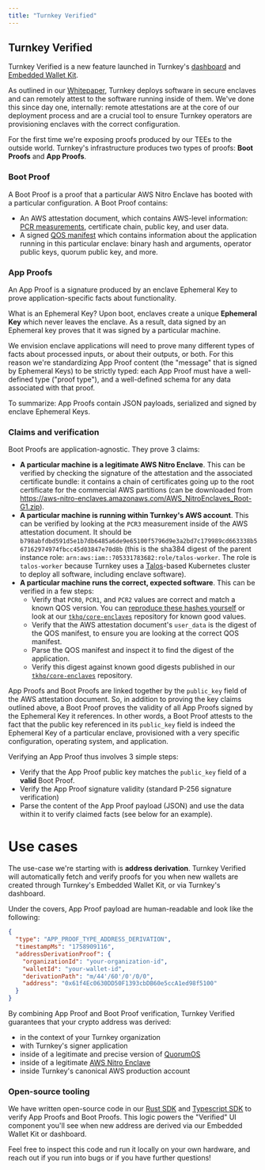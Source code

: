 ```yaml
---
title: "Turnkey Verified"
---
```


## Turnkey Verified

Turnkey Verified is a new feature launched in Turnkey's [dashboard](https://app.turnkey.com) and [Embedded Wallet Kit](/reference/embedded-wallet-kit).

As outlined in our [Whitepaper](https://whitepaper.turnkey.com/foundations#boot-proofs-and-app-proofs), Turnkey deploys software in secure enclaves and can remotely attest to the software running inside of them. We've done this since day one, internally: remote attestations are at the core of our deployment process and are a crucial tool to ensure Turnkey operators are provisioning enclaves with the correct configuration.

For the first time we're exposing proofs produced by our TEEs to the outside world. Turnkey's infrastructure produces two types of proofs: **Boot Proofs** and **App Proofs**.

### Boot Proof

A Boot Proof is a proof that a particular AWS Nitro Enclave has booted with a particular configuration. A Boot Proof contains:
* An AWS attestation document, which contains AWS-level information: [PCR measurements](https://docs.aws.amazon.com/enclaves/latest/user/set-up-attestation.html#where), certificate chain, public key, and user data.
* A signed [QOS manifest](https://github.com/tkhq/qos/blob/f773bb8fbe0b84c93c585f1ab10882fb570d8005/src/qos_core/src/protocol/services/boot.rs#L310-L327) which contains information about the application running in this particular enclave: binary hash and arguments, operator public keys, quorum public key, and more.

### App Proofs

An App Proof is a signature produced by an enclave Ephemeral Key to prove application-specific facts about functionality.

What is an Ephemeral Key? Upon boot, enclaves create a unique **Ephemeral Key** which never leaves the enclave. As a result, data signed by an Ephemeral key proves that it was signed by a particular machine.

We envision enclave applications will need to prove many different types of facts about processed inputs, or about their outputs, or both. For this reason we're standardizing App Proof content (the "message" that is signed by Ephemeral Keys) to be strictly typed: each App Proof must have a well-defined type ("proof type"), and a well-defined schema for any data associated with that proof.

To summarize: App Proofs contain JSON payloads, serialized and signed by enclave Ephemeral Keys.


### Claims and verification

Boot Proofs are application-agnostic. They prove 3 claims:
* **A particular machine is a legitimate AWS Nitro Enclave**. This can be verified by checking the signature of the attestation and the associated certificate bundle: it contains a chain of certificates going up to the root certificate for the commercial AWS partitions (can be downloaded from https://aws-nitro-enclaves.amazonaws.com/AWS_NitroEnclaves_Root-G1.zip).
* **A particular machine is running within Turnkey's AWS account**. This can be verified by looking at the `PCR3` measurement inside of the AWS attestation document. It should be `b798abfdbd591d5e1b7db6485a6de9e65100f5796d9e3a2bd7c179989cd663338b567162974974fbcc45d03847e70d8b` (this is the sha384 digest of the parent instance role: `arn:aws:iam::705331783682:role/talos-worker`. The role is `talos-worker` because Turnkey uses a [Talos](https://www.talos.dev/)-based Kubernetes cluster to deploy all software, including enclave software).
* **A particular machine runs the correct, expected software**. This can be verified in a few steps:
  * Verify that `PCR0`, `PCR1`, and `PCR2` values are correct and match a known QOS version. You can [reproduce these hashes yourself](https://github.com/tkhq/qos?tab=readme-ov-file#reproducing-builds) or look at our [`tkhq/core-enclaves`](https://github.com/tkhq/core-enclaves) repository for known good values.
  * Verify that the AWS attestation document's `user_data` is the digest of the QOS manifest, to ensure you are looking at the correct QOS manifest.
  * Parse the QOS manifest and inspect it to find the digest of the application.
  * Verify this digest against known good digests published in our [`tkhq/core-enclaves`](https://github.com/tkhq/core-enclaves) repository.

App Proofs and Boot Proofs are linked together by the `public_key` field of the AWS attestation document. So, in addition to proving the key claims outlined above, a Boot Proof proves the validity of all App Proofs signed by the Ephemeral Key it references.
In other words, a Boot Proof attests to the fact that the public key referenced in its `public_key` field is indeed the Ephemeral Key of a particular enclave, provisioned with a very specific configuration, operating system, and application.

Verifying an App Proof thus involves 3 simple steps:
* Verify that the App Proof public key matches the `public_key` field of a **valid** Boot Proof.
* Verify the App Proof signature validity (standard P-256 signature verification)
* Parse the content of the App Proof payload (JSON) and use the data within it to verify claimed facts (see below for an example).

# Use cases

The use-case we're starting with is **address derivation**. Turnkey Verified will automatically fetch and verify proofs for you when new wallets are created through Turnkey's Embedded Wallet Kit, or via Turnkey's dashboard.

Under the covers, App Proof payload are human-readable and look like the following:
```json
{
  "type": "APP_PROOF_TYPE_ADDRESS_DERIVATION",
  "timestampMs": "1758909116",
  "addressDerivationProof": {
    "organizationId": "your-organization-id",
    "walletId": "your-wallet-id",
    "derivationPath": "m/44'/60'/0'/0/0",
    "address": "0x61f4Ec0630DD50F1393cbDB60e5ccA1ed98f5100"
  }
}
```

By combining App Proof and Boot Proof verification, Turnkey Verified guarantees that your crypto address was derived:
* in the context of your Turnkey organization
* with Turnkey's signer application
* inside of a legitimate and precise version of [QuorumOS](https://github.com/tkhq/qos)
* inside of a legitimate [AWS Nitro Enclave](https://docs.aws.amazon.com/enclaves/latest/user/nitro-enclave.html)
* inside Turnkey's canonical AWS production account

### Open-source tooling

We have written open-source code in our [Rust SDK](https://github.com/tkhq/rust-sdk/tree/main/proofs) and [Typescript SDK](https://github.com/tkhq/sdk/tree/main/packages/crypto/src/proof.ts) to verify App Proofs and Boot Proofs. This logic powers the "Verified" UI component you'll see when new address are derived via our Embedded Wallet Kit or dashboard.

Feel free to inspect this code and run it locally on your own hardware, and reach out if you run into bugs or if you have further questions!
